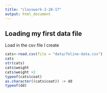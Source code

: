 ```yaml
---
title: "classwork-2-28-17"
output: html_document
---
```



## Loading my first data file

Load in the csv file I create

``` r
cats<-read.csv(file = "data/feline-data.csv")
cats
str(cats)
cats$weight
cats$weight +2
typeof(cats$coat)
as.character((cats$coat)) -> dd
typeof(dd)

```
